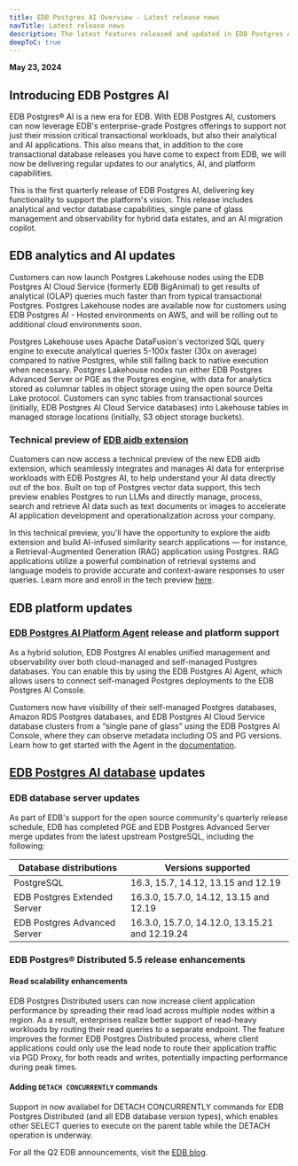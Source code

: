 ```yaml
---
title: EDB Postgres AI Overview - Latest release news
navTitle: Latest release news
description: The latest features released and updated in EDB Postgres AI.
deepToC: true
---
```


**May 23, 2024**

## Introducing EDB Postgres AI

EDB Postgres® AI is a new era for EDB. With EDB Postgres AI, customers can now
leverage EDB's enterprise-grade Postgres offerings to support not just their
mission critical transactional workloads, but also their analytical and AI
applications. This also means that, in addition to the core transactional
database releases you have come to expect from EDB, we will now be delivering
regular updates to our analytics, AI, and platform capabilities.

This is the first quarterly release of EDB Postgres AI, delivering key
functionality to support the platform's vision. This release includes analytical
and vector database capabilities, single pane of glass management and
observability for hybrid data estates, and an AI migration copilot.

## EDB analytics and AI updates

Customers can now launch Postgres Lakehouse nodes using the EDB Postgres AI
Cloud Service (formerly EDB BigAnimal) to get results of analytical (OLAP)
queries much faster than from typical transactional Postgres. Postgres Lakehouse
nodes are available now for customers using EDB Postgres AI - Hosted
environments on AWS, and will be rolling out to additional cloud environments
soon.

Postgres Lakehouse uses Apache DataFusion's vectorized SQL query engine to
execute analytical queries 5-100x faster (30x on average) compared to native
Postgres, while still falling back to native execution when necessary. Postgres
Lakehouse nodes run either EDB Postgres Advanced Server or PGE as the Postgres engine, with data for
analytics stored as columnar tables in object storage using the open source
Delta Lake protocol. Customers can sync tables from transactional sources
(initially, EDB Postgres AI Cloud Service databases) into Lakehouse tables in
managed storage locations (initially, S3 object storage buckets). 

### Technical preview of [EDB aidb extension](/edb-postgres-ai/ai-ml)

Customers can now access a technical preview of the new EDB aidb extension,
which seamlessly integrates and manages AI data for enterprise workloads with
EDB Postgres AI, to help understand your AI data directly out of the box. Built
on top of Postgres vector data support, this tech preview enables Postgres to
run LLMs and directly manage, process, search and retrieve AI data such as text
documents or images to accelerate AI application development and
operationalization across your company.

In this technical preview, you'll have the opportunity to explore the aidb extension
and build AI-infused similarity search applications — for instance, a
Retrieval-Augmented Generation (RAG) application using Postgres. RAG
applications utilize a powerful combination of retrieval systems and language
models to provide accurate and context-aware responses to user queries. Learn
more and enroll in the tech preview [here](https://info.enterprisedb.com/pgai-preview).

## EDB platform updates

### [EDB Postgres AI Platform Agent](/edb-postgres-ai/console/estate/agent/) release and platform support

As a hybrid solution, EDB Postgres AI enables unified management and observability over both cloud-managed and self-managed Postgres databases. You can enable this by using the EDB Postgres AI Agent, which allows users to connect self-managed Postgres deployments to the EDB Postgres AI Console. 

Customers now have visibility of their self-managed Postgres databases, Amazon RDS Postgres databases, and EDB Postgres AI Cloud Service database clusters from a “single pane of glass” using the EDB Postgres AI Console, where they can observe metadata including OS and PG versions. Learn how to get started with the Agent in the [documentation](/edb-postgres-ai/console/estate/agent/).

## [EDB Postgres AI database](/edb-postgres-ai/databases) updates

### EDB database server updates

As part of EDB's support for the open source community's quarterly release
schedule, EDB has completed PGE and EDB Postgres Advanced Server merge updates from
the latest upstream PostgreSQL, including the following:

| Database distributions       | Versions supported                             |
| ---------------------------- | ---------------------------------------------- |
| PostgreSQL                   | 16.3, 15.7, 14.12, 13.15 and 12.19             |
| EDB Postgres Extended Server | 16.3.0, 15.7.0, 14.12, 13.15 and 12.19         |
| EDB Postgres Advanced Server | 16.3.0, 15.7.0, 14.12.0, 13.15.21 and 12.19.24 |

### EDB Postgres® Distributed 5.5 release enhancements

#### Read scalability enhancements

EDB Postgres Distributed users can now increase client application performance
by spreading their read load across multiple nodes within a region. As a result,
enterprises realize better support of read-heavy workloads by routing their read
queries to a separate endpoint. The feature improves the former EDB Postgres
Distributed process, where client applications could only use the lead node to
route their application traffic via PGD Proxy, for both reads and writes,
potentially impacting performance during peak times.

#### Adding `DETACH CONCURRENTLY` commands

Support in now availabel for DETACH CONCURRENTLY commands for EDB Postgres
Distributed (and all EDB database version types), which enables other SELECT
queries to execute on the parent table while the DETACH operation is
underway. 

For all the Q2 EDB announcements, visit the [EDB blog](https://www.enterprisedb.com/blog/edb-postgres-ai-q2-release-highlights).
